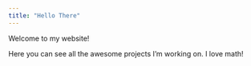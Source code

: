 ```yaml
---
title: "Hello There"
---
```


Welcome to my website! 

Here you can see all the awesome projects I'm working on. 
I love math!